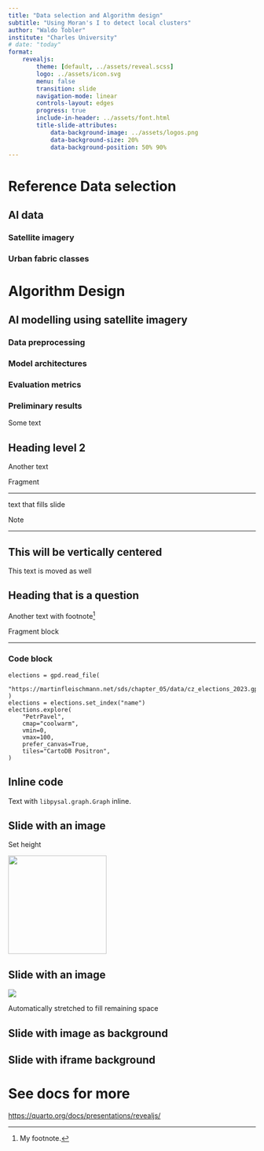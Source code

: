 ```yaml
---
title: "Data selection and Algorithm design"
subtitle: "Using Moran's I to detect local clusters"
author: "Waldo Tobler"
institute: "Charles University"
# date: "today"
format:
    revealjs:
        theme: [default, ../assets/reveal.scss]
        logo: ../assets/icon.svg
        menu: false
        transition: slide
        navigation-mode: linear
        controls-layout: edges
        progress: true
        include-in-header: ../assets/font.html
        title-slide-attributes:
            data-background-image: ../assets/logos.png
            data-background-size: 20%
            data-background-position: 50% 90%
---
```


# Reference Data selection
## AI data
### Satellite imagery 
### Urban fabric classes

# Algorithm Design
## AI modelling using satellite imagery

### Data preprocessing
### Model architectures
### Evaluation metrics
### Preliminary results



Some text

## Heading level 2

Another text

[Fragment]{.fragment}

---

::: {.r-fit-text .absolute top=39%}
text that fills slide
:::

::: aside
Note
:::

---

## This will be vertically centered {.center}

This text is moved as well


## Heading that is a question {.question}

Another text with footnote^[My footnote.]

::: {.fragment .fade-in}
Fragment block
:::

---

### Code block

```.python
elections = gpd.read_file(
    "https://martinfleischmann.net/sds/chapter_05/data/cz_elections_2023.gpkg"
)
elections = elections.set_index("name")
elections.explore(
    "PetrPavel",
    cmap="coolwarm",
    vmin=0,
    vmax=100,
    prefer_canvas=True,
    tiles="CartoDB Positron",
)
```

## Inline code

Text with `libpysal.graph.Graph` inline.

## Slide with an image

Set height

![](https://upload.wikimedia.org/wikipedia/commons/b/b9/Waldo_Tobler_2007.jpg){height="200"}

## Slide with an image

![](https://upload.wikimedia.org/wikipedia/commons/b/b9/Waldo_Tobler_2007.jpg){.r-stretch}

Automatically stretched to fill remaining space

## Slide with image as background {background-image="../assets/full_logo.svg"}

## {background-image="../assets/full_logo.svg" background-size="contain" .no-text}

## Slide with iframe background {background-iframe="http://martinfleischmann.net/numerical-taxonomy-maps/prg.html"}

# See docs for more

[https://quarto.org/docs/presentations/revealjs/](https://quarto.org/docs/presentations/revealjs/)